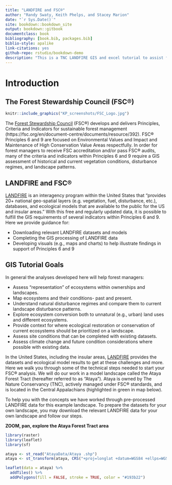 ```yaml
--- 
title: "LANDFIRE and FSC®"
author: "Randy Swaty, Keith Phelps, and Stacey Marion"
date: "`r Sys.Date()`"
site: bookdown::bookdown_site
output: bookdown::gitbook
documentclass: book
bibliography: [book.bib, packages.bib]
biblio-style: apalike
link-citations: yes
github-repo: rstudio/bookdown-demo
description: "This is a TNC LANDFIRE GIS and excel tutorial to assist forest managers in FSC® audits"
---
```



# Introduction {#Introduction}

## The Forest Stewardship Council (FSC®)
```r
knitr::include_graphics("KP_screenshots/FSC_Logo.jpg")

```

The [Forest Stewardship Council](https://fsc.org/en) (FSC®) develops and delivers Principles, Criteria and Indicators for sustainable forest management (https://fsc.org/en/document-centre/documents/resource/392). FSC® Principles 6 and 9 are focused on Environmental Values and Impact and Maintenance of High Conservation Value Areas respectfully. In order for forest managers to receive FSC accreditation and/or pass FSC® audits, many of the criteria and indicators within Principles 6 and 9 require a GIS assessment of historical and current vegetation conditions, disturbance regimes, and landscape patterns.

## LANDFIRE and FSC®

[LANDFIRE](https://landfire.gov/) is an interagency program within the United States that "provides 20+ national geo-spatial layers (e.g. vegetation, fuel, disturbance, etc.), databases, and ecological models that are available to the public for the US and insular areas." With this free and regularly updated data, it is possible to fulfill the GIS requirements of several indicators within Principles 6 and 9. Here we provide guidance for:

* Downloading relevant LANDFIRE datasets and models
* Completing the GIS processing of LANDFIRE data
* Developing visuals (e.g., maps and charts) to help illustrate findings in support of Principles 6 and 9

## GIS Tutorial Goals

In general the analyses developed here will help forest managers:

* Assess “representation” of ecosystems within ownerships and landscapes.
* Map ecosystems and their conditions- past and present.
* Understand natural disturbance regimes and compare them to current landscape disturbance patterns.
* Explore ecosystem conversion both to unnatural (e.g., urban) land uses and different ecosystems.
* Provide context for where ecological restoration or conservation of current ecosystems should be prioritized on a landscape.  
* Assess site conditions that can be completed with existing datasets.
* Assess climate change and future condition considerations where possible with existing data.

In the United States, including the insular areas, [LANDFIRE](https://www.landfire.gov/) provides the datasets and ecological model results to get at these challenges and more. Here we walk you through some of the technical steps needed to start your FSC® analysis. We will do our work in a model landscape called the Ataya Forest Tract (hereafter referred to as "Ataya"). Ataya is owned by The Nature Conservancy (TNC), actively managed under FSC® standards, and is located in the Central Appalachians (highlighted in green in map below).

To help you with the concepts we have worked through pre-processed LANDFIRE data for this example landscape. To prepare the datasets for your own landscape, you may download the relevant LANDFIRE data for your own landscape and follow our steps.

**ZOOM, pan, explore the Ataya Forest Tract area**
```r
library(raster)
library(leaflet)
library(sf)

ataya <- st_read("AtayaData/Ataya .shp")
ataya <- st_transform(ataya, CRS("+proj=longlat +datum=WGS84 +ellps=WGS84 +towgs84=0,0,0"))

```

```r

leaflet(data = ataya) %>% 
  addTiles() %>% 
  addPolygons(fill = FALSE, stroke = TRUE, color = "#193b22")

```

